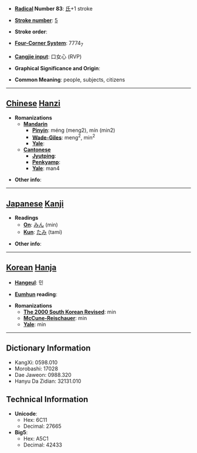 * '''[[Wiktionary:Chinese radical index| Radical]] Number 83''': [[Wiktionary:Chinese radical index 氏|氏]]+1 stroke

* '''[[Wiktionary:Chinese total strokes index|Stroke number]]''': [[Wiktionary:Chinese total strokes index 5|5]]

* '''Stroke order''': 

* '''[[Wiktionary:Chinese four corner index|Four-Corner System]]''': 7774<sub>7</sub>

* '''[[Wiktionary:Chinese Cangjie index|Cangjie input]]''': 口女心 (RVP)

* '''Graphical Significance and Origin''': 

* '''Common Meaning''': people, subjects, citizens

----

== [[Chinese]] [[Hanzi]] ==

* '''Romanizations'''
** '''[[Mandarin]]'''
*** '''[[Pinyin]]''': méng (meng2), mín (min2)
*** '''[[Wade-Giles]]''': meng<sup>2</sup>, min<sup>2</sup>
*** '''[[Yale]]''': 
** '''[[Cantonese]]'''
*** '''[[Jyutping]]''':
*** '''[[Penkyamp]]''': 
*** '''[[Yale]]''': man4

* '''Other info''': 

----

== [[Japanese]] [[Kanji]] ==

* '''Readings'''
** '''[[On]]''': [[みん]] (min)
** '''[[Kun]]''': [[たみ]] (tami)

* '''Other info''':  

----

== [[Korean]] [[Hanja]] ==

* '''[[Hangeul]]''': 민

* '''[[Eumhun]] reading''': 

* '''Romanizations'''
** '''[[The 2000 South Korean Revised Romanization|The 2000 South Korean Revised]]''': min
** '''[[McCune-Reischauer]]''': min
** '''[[Yale]]''': min

----

== Dictionary Information ==

* KangXi: 0598.010
* Morobashi: 17028
* Dae Jaweon: 0988.320
* Hanyu Da Zidian: 32131.010

== Technical Information ==

* '''Unicode''':
** Hex: 6C11
** Decimal: 27665
* '''Big5''':
** Hex: A5C1
** Decimal: 42433